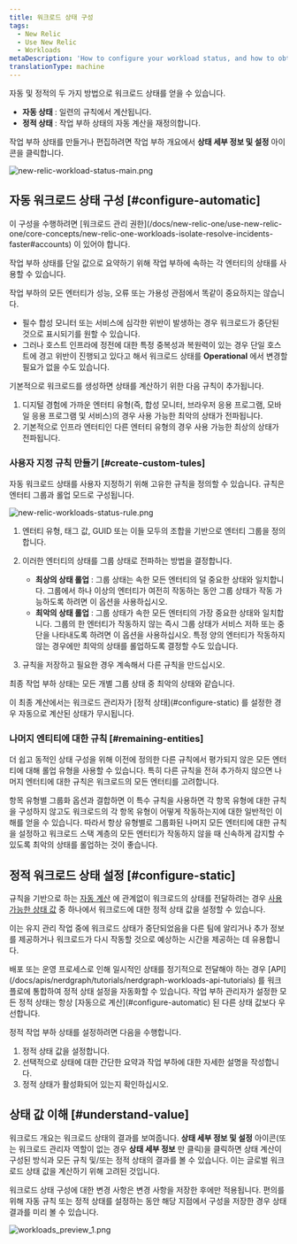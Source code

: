 ```yaml
---
title: 워크로드 상태 구성
tags:
  - New Relic
  - Use New Relic
  - Workloads
metaDescription: 'How to configure your workload status, and how to obtain the workload status.'
translationType: machine
---
```





자동 및 정적의 두 가지 방법으로 워크로드 상태를 얻을 수 있습니다.

* **자동 상태** : 일련의 규칙에서 계산됩니다.
* **정적 상태** : 작업 부하 상태의 자동 계산을 재정의합니다.

작업 부하 상태를 만들거나 편집하려면 작업 부하 개요에서 **상태 세부 정보 및 설정** 아이콘을 클릭합니다.

<img
  title="new-relic-workload-status-main.png"
  alt="new-relic-workload-status-main.png"
  src={solutionsWorkloadStatusMain}
/>

## 자동 워크로드 상태 구성 [#configure-automatic]

<Callout variant="important">
  이 구성을 수행하려면 [워크로드 관리 권한](/docs/new-relic-one/use-new-relic-one/core-concepts/new-relic-one-workloads-isolate-resolve-incidents-faster#accounts) 이 있어야 합니다.
</Callout>

작업 부하 상태를 단일 값으로 요약하기 위해 작업 부하에 속하는 각 엔터티의 상태를 사용할 수 있습니다.

작업 부하의 모든 엔터티가 성능, 오류 또는 가용성 관점에서 똑같이 중요하지는 않습니다.

* 필수 합성 모니터 또는 서비스에 심각한 위반이 발생하는 경우 워크로드가 중단된 것으로 표시되기를 원할 수 있습니다.
* 그러나 호스트 인프라에 정전에 대한 특정 중복성과 복원력이 있는 경우 단일 호스트에 경고 위반이 진행되고 있다고 해서 워크로드 상태를 **Operational** 에서 변경할 필요가 없을 수도 있습니다.

기본적으로 워크로드를 생성하면 상태를 계산하기 위한 다음 규칙이 추가됩니다.

1. 디지털 경험에 가까운 엔터티 유형(즉, 합성 모니터, 브라우저 응용 프로그램, 모바일 응용 프로그램 및 서비스)의 경우 사용 가능한 최악의 상태가 전파됩니다.
2. 기본적으로 인프라 엔터티인 다른 엔터티 유형의 경우 사용 가능한 최상의 상태가 전파됩니다.

### 사용자 지정 규칙 만들기 [#create-custom-tules]

자동 워크로드 상태를 사용자 지정하기 위해 고유한 규칙을 정의할 수 있습니다. 규칙은 엔터티 그룹과 롤업 모드로 구성됩니다.

<img
  title="new-relic-workloads-status-rule.png"
  alt="new-relic-workloads-status-rule.png"
  src={solutionsWorkloadStatusRule}
/>

1. 엔터티 유형, 태그 값, GUID 또는 이들 모두의 조합을 기반으로 엔터티 그룹을 정의합니다.

2. 이러한 엔터티의 상태를 그룹 상태로 전파하는 방법을 결정합니다.

   * **최상의 상태 롤업** : 그룹 상태는 속한 모든 엔터티의 덜 중요한 상태와 일치합니다. 그룹에서 하나 이상의 엔터티가 여전히 작동하는 동안 그룹 상태가 작동 가능하도록 하려면 이 옵션을 사용하십시오.
   * **최악의 상태 롤업** : 그룹 상태가 속한 모든 엔터티의 가장 중요한 상태와 일치합니다. 그룹의 한 엔터티가 작동하지 않는 즉시 그룹 상태가 서비스 저하 또는 중단을 나타내도록 하려면 이 옵션을 사용하십시오. 특정 양의 엔터티가 작동하지 않는 경우에만 최악의 상태를 롤업하도록 결정할 수도 있습니다.

3. 규칙을 저장하고 필요한 경우 계속해서 다른 규칙을 만드십시오.

최종 작업 부하 상태는 모든 개별 그룹 상태 중 최악의 상태와 같습니다.

<Callout variant="important">
  이 최종 계산에서는 워크로드 관리자가 [정적 상태](#configure-static) 를 설정한 경우 자동으로 계산된 상태가 무시됩니다.
</Callout>

### 나머지 엔티티에 대한 규칙 [#remaining-entities]

더 쉽고 동적인 상태 구성을 위해 이전에 정의한 다른 규칙에서 평가되지 않은 모든 엔터티에 대해 롤업 유형을 사용할 수 있습니다. 특히 다른 규칙을 전혀 추가하지 않으면 나머지 엔터티에 대한 규칙은 워크로드의 모든 엔터티를 고려합니다.

항목 유형별 그룹화 옵션과 결합하면 이 특수 규칙을 사용하면 각 항목 유형에 대한 규칙을 구성하지 않고도 워크로드의 각 항목 유형이 어떻게 작동하는지에 대한 일반적인 이해를 얻을 수 있습니다. 따라서 항상 유형별로 그룹화된 나머지 모든 엔터티에 대한 규칙을 설정하고 워크로드 스택 계층의 모든 엔터티가 작동하지 않을 때 신속하게 감지할 수 있도록 최악의 상태를 롤업하는 것이 좋습니다.

## 정적 워크로드 상태 설정 [#configure-static]

규칙을 기반으로 하는 [자동 계산](#configure-automatic) 에 관계없이 워크로드의 상태를 전달하려는 경우 [사용 가능한 상태 값](/docs/workload-status#obtain-status) 중 하나에서 워크로드에 대한 정적 상태 값을 설정할 수 있습니다.

이는 유지 관리 작업 중에 워크로드 상태가 중단되었음을 다른 팀에 알리거나 추가 정보를 제공하거나 워크로드가 다시 작동할 것으로 예상하는 시간을 제공하는 데 유용합니다.

<Callout variant="tip">
  배포 또는 운영 프로세스로 인해 일시적인 상태를 정기적으로 전달해야 하는 경우 [API](/docs/apis/nerdgraph/tutorials/nerdgraph-workloads-api-tutorials) 를 워크플로에 통합하여 정적 상태 설정을 자동화할 수 있습니다.
</Callout>

<Callout variant="important">
  작업 부하 관리자가 설정한 모든 정적 상태는 항상 [자동으로 계산](#configure-automatic) 된 다른 상태 값보다 우선합니다.
</Callout>

정적 작업 부하 상태를 설정하려면 다음을 수행합니다.

1. 정적 상태 값을 설정합니다.
2. 선택적으로 상태에 대한 간단한 요약과 작업 부하에 대한 자세한 설명을 작성합니다.
3. 정적 상태가 활성화되어 있는지 확인하십시오.

## 상태 값 이해 [#understand-value]

워크로드 개요는 워크로드 상태의 결과를 보여줍니다. **상태 세부 정보 및 설정** 아이콘(또는 워크로드 관리자 역할이 없는 경우 **상태 세부 정보** 만 클릭)을 클릭하면 상태 계산이 구성된 방식과 모든 규칙 및/또는 정적 상태의 결과를 볼 수 있습니다. 이는 글로벌 워크로드 상태 값을 계산하기 위해 고려된 것입니다.

워크로드 상태 구성에 대한 변경 사항은 변경 사항을 저장한 후에만 적용됩니다. 편의를 위해 자동 규칙 또는 정적 상태를 설정하는 동안 해당 지점에서 구성을 저장한 경우 상태 결과를 미리 볼 수 있습니다.

<img
  title="workloads_preview_1.png"
  alt="workloads_preview_1.png"
  src={solutionsWorkloadsPreview}
/>